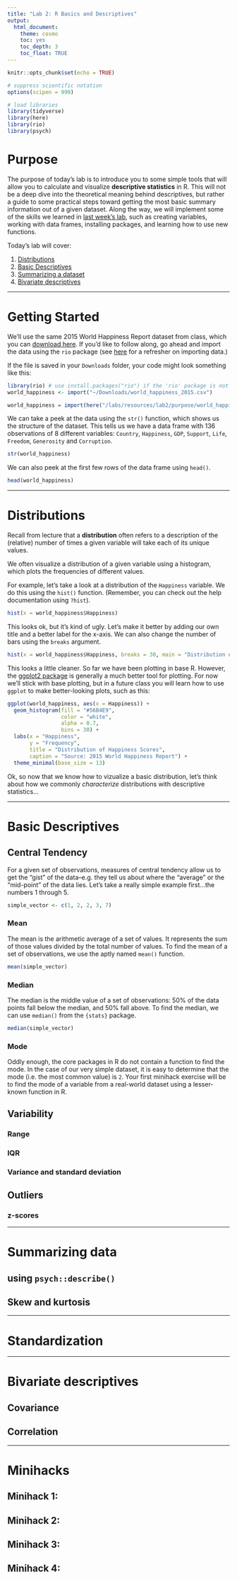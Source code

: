 ```yaml
---
title: "Lab 2: R Basics and Descriptives"
output: 
  html_document: 
    theme: cosmo
    toc: yes
    toc_depth: 3
    toc_float: TRUE
---
```


```r
knitr::opts_chunk$set(echo = TRUE)

# suppress scientific notation
options(scipen = 999)

# load libraries
library(tidyverse)
library(here)
library(rio)
library(psych)
```


# Purpose

The purpose of today's lab is to introduce you to some simple tools that will allow you to calculate and visualize **descriptive statistics** in R. This will not be a deep dive into the theoretical meaning behind descriptives, but rather a guide to some practical steps toward getting the most basic summary information out of a given dataset. Along the way, we will implement some of the skills we learned in [last week's lab](https://uopsych.github.io/psy611/labs/lab-1.html){target="_blank"}, such as creating variables, working with data frames, installing packages, and learning how to use new functions. 

Today's lab will cover:

1. [Distributions](#dist)
2. [Basic Descriptives](#basic)
3. [Summarizing a dataset](#summarize)
4. [Bivariate descriptives](#bivar)

***

# Getting Started

We'll use the same 2015 World Happiness Report dataset from class, which you can [download here](https://drive.google.com/uc?export=download&id=1XXsB4L4wDxGkcc-JuVnotKWCnsDUsskW). If you'd like to follow along, go ahead and import the data using the `rio` package (see [here](https://uopsych.github.io/psy611/labs/lab-1.html#importing_data_into_r){target="_blank"} for a refresher on importing data.)

If the file is saved in your `Downloads` folder, your code might look something like this:
```r
library(rio) # use install.packages("rio") if the 'rio' package is not already installed
world_happiness <- import("~/Downloads/world_happiness_2015.csv")
```


```r
world_happiness = import(here("/labs/resources/lab2/purpose/world_happiness_2015.csv"))
```

We can take a peek at the data using the `str()` function, which shows us the structure of the dataset. This tells us we have a data frame with 136 observations of 8 different variables: `Country`, `Happiness`, `GDP`, `Support`, `Life`, `Freedom`, `Generosity` and `Corruption`. 

```r
str(world_happiness)
```

We can also peek at the first few rows of the data frame using `head()`.

```r
head(world_happiness)
```

***

# Distributions {#dist}

Recall from lecture that a **distribution** often refers to a description of the (relative) number of times a given variable will take each of its unique values.

We often visualize a distribution of a given variable using a histogram, which plots the frequencies of different values. 

For example, let's take a look at a distribution of the `Happiness` variable. We do this using the `hist()` function. (Remember, you can check out the help documentation using `?hist`).

```r
hist(x = world_happiness$Happiness)
```


This looks ok, but it's kind of ugly. Let's make it better by adding our own title and a better label for the x-axis. We can also change the number of bars using the `breaks` argument. 

```r
hist(x = world_happiness$Happiness, breaks = 30, main = "Distribution of Happiness Scores", xlab = "Happiness")
```

This looks a little cleaner. So far we have been plotting in base R. However, the [ggplot2 package](https://www.rdocumentation.org/packages/ggplot2/versions/3.2.1){target="_blank"} is generally a much better tool for plotting. For now we'll stick with base plotting, but in a future class you will learn how to use `ggplot` to make better-looking plots, such as this:

```r
ggplot(world_happiness, aes(x = Happiness)) +
  geom_histogram(fill = "#56B4E9",
                 color = "white",
                 alpha = 0.7,
                 bins = 30) + 
  labs(x = "Happiness",
       y = "Frequency",
       title = "Distribution of Happiness Scores",
       caption = "Source: 2015 World Happiness Report") +
  theme_minimal(base_size = 13)
```


Ok, so now that we know how to vizualize a basic distribution, let's think about how we commonly *characterize* distributions with descriptive statistics...

***

# Basic Descriptives {#basic}

## Central Tendency

For a given set of observations, measures of central tendency allow us to get the "gist" of the data--e.g. they tell us about where the "average" or the "mid-point" of the data lies. Let's take a really simple example first...the numbers 1 through 5. 

```r
simple_vector <- c(1, 2, 2, 3, 7)
```

### Mean

The mean is the arithmetic average of a set of values. It represents the sum of those values divided by the total number of values. To find the mean of a set of observations, we use the aptly named `mean()` function.

```r
mean(simple_vector)
```


### Median

The median is the middle value of a set of observations: 50% of the data points fall below the median, and 50% fall above. To find the median, we can use `median()` from the `{stats}` package.

```r
median(simple_vector)
```

### Mode

Oddly enough, the core packages in R do not contain a function to find the mode. In the case of our very simple dataset, it is easy to determine that the mode (i.e. the most common value) is `2`. Your first minihack exercise will be to find the mode of a variable from a real-world dataset using a lesser-known function in R.

## Variability

### Range

### IQR

### Variance and standard deviation

## Outliers

### z-scores

*** 

# Summarizing data {#summarize}

## using `psych::describe()`

## Skew and kurtosis

***

# Standardization

***

# Bivariate descriptives {#bivar}

## Covariance 

## Correlation

***

# Minihacks

## Minihack 1:

## Minihack 2:

## Minihack 3:

## Minihack 4:
